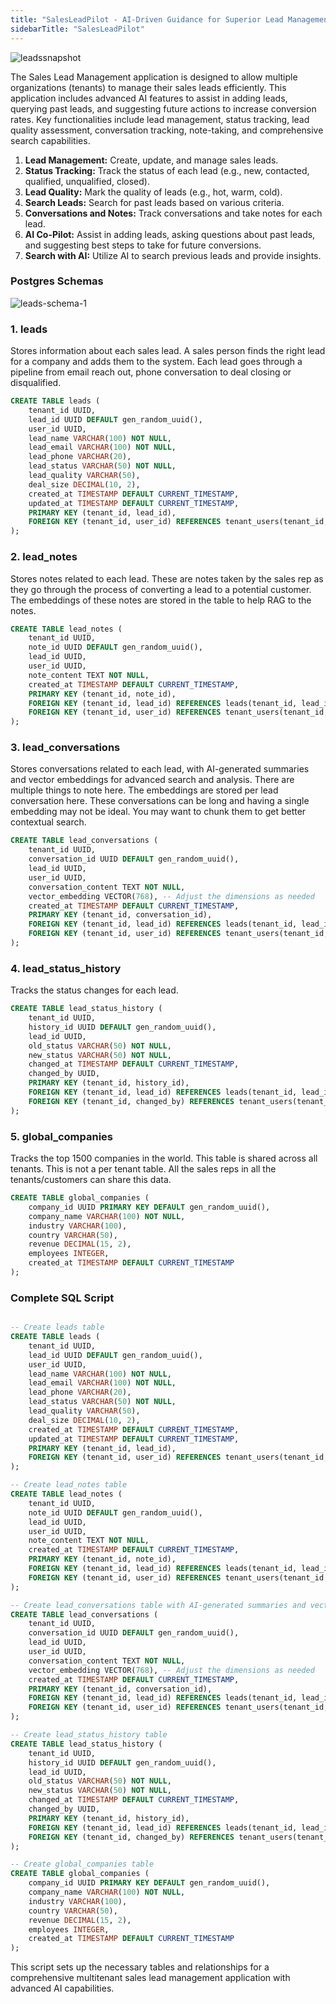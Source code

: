 ```yaml
---
title: "SalesLeadPilot - AI-Driven Guidance for Superior Lead Management"
sidebarTitle: "SalesLeadPilot"
---
```


![leadssnapshot](/images/leadssnapshot.png)

The Sales Lead Management application is designed to allow multiple organizations (tenants) to manage their sales leads efficiently. This application includes advanced AI features to assist in adding leads, querying past leads, and suggesting future actions to increase conversion rates. Key functionalities include lead management, status tracking, lead quality assessment, conversation tracking, note-taking, and comprehensive search capabilities.

1. **Lead Management:** Create, update, and manage sales leads.
2. **Status Tracking:** Track the status of each lead (e.g., new, contacted, qualified, unqualified, closed).
3. **Lead Quality:** Mark the quality of leads (e.g., hot, warm, cold).
4. **Search Leads:** Search for past leads based on various criteria.
5. **Conversations and Notes:** Track conversations and take notes for each lead.
6. **AI Co-Pilot:** Assist in adding leads, asking questions about past leads, and suggesting best steps to take for future conversions.
7. **Search with AI:** Utilize AI to search previous leads and provide insights.

### Postgres Schemas

![leads-schema-1](/images/leadsschema.png)

### 1. leads

Stores information about each sales lead. A sales person finds the right lead for a company and adds them to the system. Each lead goes through a pipeline from email reach out, phone conversation to deal closing or disqualified.

```sql
CREATE TABLE leads (
    tenant_id UUID,
    lead_id UUID DEFAULT gen_random_uuid(),
    user_id UUID,
    lead_name VARCHAR(100) NOT NULL,
    lead_email VARCHAR(100) NOT NULL,
    lead_phone VARCHAR(20),
    lead_status VARCHAR(50) NOT NULL,
    lead_quality VARCHAR(50),
    deal_size DECIMAL(10, 2),
    created_at TIMESTAMP DEFAULT CURRENT_TIMESTAMP,
    updated_at TIMESTAMP DEFAULT CURRENT_TIMESTAMP,
    PRIMARY KEY (tenant_id, lead_id),
    FOREIGN KEY (tenant_id, user_id) REFERENCES tenant_users(tenant_id, user_id)
);
```

### 2. lead_notes

Stores notes related to each lead. These are notes taken by the sales rep as they go through the process of converting a lead to a potential customer. The embeddings of these notes are stored in the table to help RAG to the notes.

```sql
CREATE TABLE lead_notes (
    tenant_id UUID,
    note_id UUID DEFAULT gen_random_uuid(),
    lead_id UUID,
    user_id UUID,
    note_content TEXT NOT NULL,
    created_at TIMESTAMP DEFAULT CURRENT_TIMESTAMP,
    PRIMARY KEY (tenant_id, note_id),
    FOREIGN KEY (tenant_id, lead_id) REFERENCES leads(tenant_id, lead_id),
    FOREIGN KEY (tenant_id, user_id) REFERENCES tenant_users(tenant_id, user_id)
);
```

### 3. lead_conversations

Stores conversations related to each lead, with AI-generated summaries and vector embeddings for advanced search and analysis. There are multiple things to note here. The embeddings are stored per lead conversation here. These conversations can be long and having a single embedding may not be ideal. You may want to chunk them to get better contextual search.

```sql
CREATE TABLE lead_conversations (
    tenant_id UUID,
    conversation_id UUID DEFAULT gen_random_uuid(),
    lead_id UUID,
    user_id UUID,
    conversation_content TEXT NOT NULL,
    vector_embedding VECTOR(768), -- Adjust the dimensions as needed
    created_at TIMESTAMP DEFAULT CURRENT_TIMESTAMP,
    PRIMARY KEY (tenant_id, conversation_id),
    FOREIGN KEY (tenant_id, lead_id) REFERENCES leads(tenant_id, lead_id),
    FOREIGN KEY (tenant_id, user_id) REFERENCES tenant_users(tenant_id, user_id)
);
```

### 4. lead_status_history

Tracks the status changes for each lead.

```sql
CREATE TABLE lead_status_history (
    tenant_id UUID,
    history_id UUID DEFAULT gen_random_uuid(),
    lead_id UUID,
    old_status VARCHAR(50) NOT NULL,
    new_status VARCHAR(50) NOT NULL,
    changed_at TIMESTAMP DEFAULT CURRENT_TIMESTAMP,
    changed_by UUID,
    PRIMARY KEY (tenant_id, history_id),
    FOREIGN KEY (tenant_id, lead_id) REFERENCES leads(tenant_id, lead_id),
    FOREIGN KEY (tenant_id, changed_by) REFERENCES tenant_users(tenant_id, user_id)
);

```

### 5. global_companies

Tracks the top 1500 companies in the world. This table is shared across all tenants. This is not a per tenant table. All the sales reps in all the tenants/customers can share this data.

```sql
CREATE TABLE global_companies (
    company_id UUID PRIMARY KEY DEFAULT gen_random_uuid(),
    company_name VARCHAR(100) NOT NULL,
    industry VARCHAR(100),
    country VARCHAR(50),
    revenue DECIMAL(15, 2),
    employees INTEGER,
    created_at TIMESTAMP DEFAULT CURRENT_TIMESTAMP
);
```

### Complete SQL Script

```sql

-- Create leads table
CREATE TABLE leads (
    tenant_id UUID,
    lead_id UUID DEFAULT gen_random_uuid(),
    user_id UUID,
    lead_name VARCHAR(100) NOT NULL,
    lead_email VARCHAR(100) NOT NULL,
    lead_phone VARCHAR(20),
    lead_status VARCHAR(50) NOT NULL,
    lead_quality VARCHAR(50),
    deal_size DECIMAL(10, 2),
    created_at TIMESTAMP DEFAULT CURRENT_TIMESTAMP,
    updated_at TIMESTAMP DEFAULT CURRENT_TIMESTAMP,
    PRIMARY KEY (tenant_id, lead_id),
    FOREIGN KEY (tenant_id, user_id) REFERENCES tenant_users(tenant_id, user_id)
);

-- Create lead_notes table
CREATE TABLE lead_notes (
    tenant_id UUID,
    note_id UUID DEFAULT gen_random_uuid(),
    lead_id UUID,
    user_id UUID,
    note_content TEXT NOT NULL,
    created_at TIMESTAMP DEFAULT CURRENT_TIMESTAMP,
    PRIMARY KEY (tenant_id, note_id),
    FOREIGN KEY (tenant_id, lead_id) REFERENCES leads(tenant_id, lead_id),
    FOREIGN KEY (tenant_id, user_id) REFERENCES tenant_users(tenant_id, user_id)
);

-- Create lead_conversations table with AI-generated summaries and vector embeddings
CREATE TABLE lead_conversations (
    tenant_id UUID,
    conversation_id UUID DEFAULT gen_random_uuid(),
    lead_id UUID,
    user_id UUID,
    conversation_content TEXT NOT NULL,
    vector_embedding VECTOR(768), -- Adjust the dimensions as needed
    created_at TIMESTAMP DEFAULT CURRENT_TIMESTAMP,
    PRIMARY KEY (tenant_id, conversation_id),
    FOREIGN KEY (tenant_id, lead_id) REFERENCES leads(tenant_id, lead_id),
    FOREIGN KEY (tenant_id, user_id) REFERENCES tenant_users(tenant_id, user_id)
);

-- Create lead_status_history table
CREATE TABLE lead_status_history (
    tenant_id UUID,
    history_id UUID DEFAULT gen_random_uuid(),
    lead_id UUID,
    old_status VARCHAR(50) NOT NULL,
    new_status VARCHAR(50) NOT NULL,
    changed_at TIMESTAMP DEFAULT CURRENT_TIMESTAMP,
    changed_by UUID,
    PRIMARY KEY (tenant_id, history_id),
    FOREIGN KEY (tenant_id, lead_id) REFERENCES leads(tenant_id, lead_id),
    FOREIGN KEY (tenant_id, changed_by) REFERENCES tenant_users(tenant_id, user_id)
);

-- Create global_companies table
CREATE TABLE global_companies (
    company_id UUID PRIMARY KEY DEFAULT gen_random_uuid(),
    company_name VARCHAR(100) NOT NULL,
    industry VARCHAR(100),
    country VARCHAR(50),
    revenue DECIMAL(15, 2),
    employees INTEGER,
    created_at TIMESTAMP DEFAULT CURRENT_TIMESTAMP
);
```

This script sets up the necessary tables and relationships for a comprehensive multitenant sales lead management application with advanced AI capabilities.
